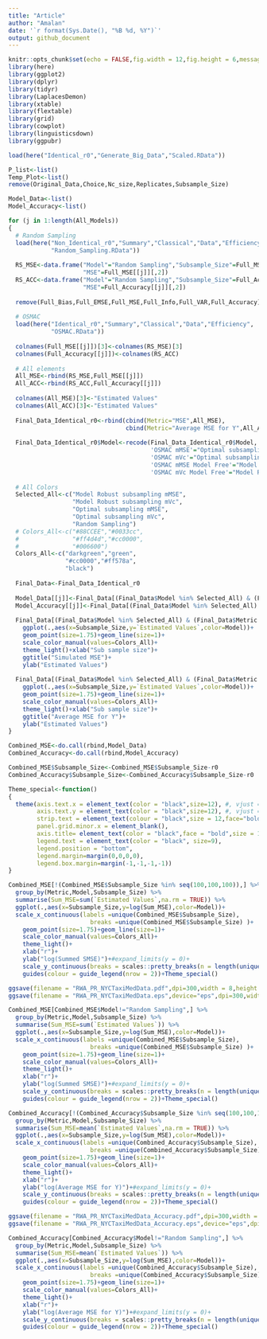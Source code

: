 ```yaml
---
title: "Article"
author: "Amalan"
date: '`r format(Sys.Date(), "%B %d, %Y")`'
output: github_document
---
```


```r
knitr::opts_chunk$set(echo = FALSE,fig.width = 12,fig.height = 6,message = FALSE,warning = FALSE)
library(here)
library(ggplot2)
library(dplyr)
library(tidyr)
library(LaplacesDemon)
library(xtable)
library(flextable)
library(grid)
library(cowplot)
library(linguisticsdown)
library(ggpubr)

load(here("Identical_r0","Generate_Big_Data","Scaled.RData"))

P_list<-list()
Temp_Plot<-list()
remove(Original_Data,Choice,Nc_size,Replicates,Subsample_Size)
```


```r
Model_Data<-list()
Model_Accuracy<-list()

for (j in 1:length(All_Models)) 
{
  # Random Sampling
  load(here("Non_Identical_r0","Summary","Classical","Data","Efficiency",
            "Random_Sampling.RData"))
  
  RS_MSE<-data.frame("Model"="Random Sampling","Subsample_Size"=Full_MSE[[j]][,1],
                     "MSE"=Full_MSE[[j]][,2])
  RS_ACC<-data.frame("Model"="Random Sampling","Subsample_Size"=Full_Accuracy[[j]][,1],
                     "MSE"=Full_Accuracy[[j]][,2])
  
  remove(Full_Bias,Full_EMSE,Full_MSE,Full_Info,Full_VAR,Full_Accuracy)
  
  # OSMAC
  load(here("Identical_r0","Summary","Classical","Data","Efficiency",
            "OSMAC.RData"))
  
  colnames(Full_MSE[[j]])[3]<-colnames(RS_MSE)[3]
  colnames(Full_Accuracy[[j]])<-colnames(RS_ACC)
  
  # All elements
  All_MSE<-rbind(RS_MSE,Full_MSE[[j]])
  All_ACC<-rbind(RS_ACC,Full_Accuracy[[j]])
  
  colnames(All_MSE)[3]<-"Estimated Values"
  colnames(All_ACC)[3]<-"Estimated Values"
  
  Final_Data_Identical_r0<-rbind(cbind(Metric="MSE",All_MSE),
                                 cbind(Metric="Average MSE for Y",All_ACC))
  
  Final_Data_Identical_r0$Model<-recode(Final_Data_Identical_r0$Model,
                                        'OSMAC mMSE'="Optimal subsampling mMSE",
                                        'OSMAC mVc'="Optimal subsampling mVc",
                                        'OSMAC mMSE Model Free'="Model Robust subsampling mMSE",
                                        'OSMAC mVc Model Free'="Model Robust subsampling mVc")
  
  # All Colors
  Selected_All<-c("Model Robust subsampling mMSE",
                  "Model Robust subsampling mVc",
                  "Optimal subsampling mMSE",
                  "Optimal subsampling mVc",
                  "Random Sampling")
  # Colors_All<-c("#88CCEE","#0033cc",
  #               "#ff4d4d","#cc0000",
  #               "#006600")
  Colors_All<-c("darkgreen","green",
                "#cc0000","#ff578a",
                "black")
  
  Final_Data<-Final_Data_Identical_r0
  
  Model_Data[[j]]<-Final_Data[(Final_Data$Model %in% Selected_All) & (Final_Data$Metric == "MSE"),]
  Model_Accuracy[[j]]<-Final_Data[(Final_Data$Model %in% Selected_All) & (Final_Data$Metric == "Average MSE for Y"),]
  
  Final_Data[(Final_Data$Model %in% Selected_All) & (Final_Data$Metric == "MSE"),] %>%
    ggplot(.,aes(x=Subsample_Size,y=`Estimated Values`,color=Model))+
    geom_point(size=1.75)+geom_line(size=1)+
    scale_color_manual(values=Colors_All)+
    theme_light()+xlab("Sub sample size")+
    ggtitle("Simulated MSE")+
    ylab("Estimated Values")
  
  Final_Data[(Final_Data$Model %in% Selected_All) & (Final_Data$Metric == "Average MSE for Y"),] %>%
    ggplot(.,aes(x=Subsample_Size,y=`Estimated Values`,color=Model))+
    geom_point(size=1.75)+geom_line(size=1)+
    scale_color_manual(values=Colors_All)+
    theme_light()+xlab("Sub sample size")+
    ggtitle("Average MSE for Y")+
    ylab("Estimated Values")
}

Combined_MSE<-do.call(rbind,Model_Data)
Combined_Accuracy<-do.call(rbind,Model_Accuracy)

Combined_MSE$Subsample_Size<-Combined_MSE$Subsample_Size-r0
Combined_Accuracy$Subsample_Size<-Combined_Accuracy$Subsample_Size-r0

Theme_special<-function()
{
  theme(axis.text.x = element_text(color = "black",size=12), #, vjust = 0.5
        axis.text.y = element_text(color = "black",size=12), #, vjust = 0.5, hjust=1
        strip.text = element_text(colour = "black",size = 12,face="bold"),
        panel.grid.minor.x = element_blank(),
        axis.title= element_text(color = "black",face = "bold",size = 12),
        legend.text = element_text(color = "black", size=9),
        legend.position = "bottom",
        legend.margin=margin(0,0,0,0),
        legend.box.margin=margin(-1,-1,-1,-1)) 
}

Combined_MSE[!(Combined_MSE$Subsample_Size %in% seq(100,100,100)),] %>%
  group_by(Metric,Model,Subsample_Size) %>%
  summarise(Sum_MSE=sum(`Estimated Values`,na.rm = TRUE)) %>%
  ggplot(.,aes(x=Subsample_Size,y=log(Sum_MSE),color=Model))+
  scale_x_continuous(labels =unique(Combined_MSE$Subsample_Size),
                       breaks =unique(Combined_MSE$Subsample_Size) )+
    geom_point(size=1.75)+geom_line(size=1)+
    scale_color_manual(values=Colors_All)+
    theme_light()+
    xlab("r")+
    ylab("log(Summed SMSE)")+#expand_limits(y = 0)+
    scale_y_continuous(breaks = scales::pretty_breaks(n = length(unique(Combined_MSE$Subsample_Size))/2))+
    guides(colour = guide_legend(nrow = 2))+Theme_special()

ggsave(filename = "RWA_PR_NYCTaxiMedData.pdf",dpi=300,width = 8,height = 6,units = "in")
ggsave(filename = "RWA_PR_NYCTaxiMedData.eps",device="eps",dpi=300,width = 8,height = 6,units = "in")

Combined_MSE[Combined_MSE$Model!="Random Sampling",] %>%
  group_by(Metric,Model,Subsample_Size) %>%
  summarise(Sum_MSE=sum(`Estimated Values`)) %>%
  ggplot(.,aes(x=Subsample_Size,y=log(Sum_MSE),color=Model))+
  scale_x_continuous(labels =unique(Combined_MSE$Subsample_Size),
                       breaks =unique(Combined_MSE$Subsample_Size) )+
    geom_point(size=1.75)+geom_line(size=1)+
    scale_color_manual(values=Colors_All)+
    theme_light()+
    xlab("r")+
    ylab("log(Summed SMSE)")+#expand_limits(y = 0)+
    scale_y_continuous(breaks = scales::pretty_breaks(n = length(unique(Combined_MSE$Subsample_Size))/2))+
    guides(colour = guide_legend(nrow = 2))+Theme_special()

Combined_Accuracy[!(Combined_Accuracy$Subsample_Size %in% seq(100,100,100)),] %>%
  group_by(Metric,Model,Subsample_Size) %>%
  summarise(Sum_MSE=mean(`Estimated Values`,na.rm = TRUE)) %>%
  ggplot(.,aes(x=Subsample_Size,y=log(Sum_MSE),color=Model))+
  scale_x_continuous(labels =unique(Combined_Accuracy$Subsample_Size),
                       breaks =unique(Combined_Accuracy$Subsample_Size) )+
    geom_point(size=1.75)+geom_line(size=1)+
    scale_color_manual(values=Colors_All)+
    theme_light()+
    xlab("r")+
    ylab("log(Average MSE for Y)")+#expand_limits(y = 0)+
    scale_y_continuous(breaks = scales::pretty_breaks(n = length(unique(Combined_Accuracy$Subsample_Size))/2))+
    guides(colour = guide_legend(nrow = 2))+Theme_special()

ggsave(filename = "RWA_PR_NYCTaxiMedData_Accuracy.pdf",dpi=300,width = 8,height = 6,units = "in")
ggsave(filename = "RWA_PR_NYCTaxiMedData_Accuracy.eps",device="eps",dpi=300,width = 8,height = 6,units = "in")

Combined_Accuracy[Combined_Accuracy$Model!="Random Sampling",] %>%
  group_by(Metric,Model,Subsample_Size) %>%
  summarise(Sum_MSE=mean(`Estimated Values`)) %>%
  ggplot(.,aes(x=Subsample_Size,y=log(Sum_MSE),color=Model))+
  scale_x_continuous(labels =unique(Combined_Accuracy$Subsample_Size),
                       breaks =unique(Combined_Accuracy$Subsample_Size) )+
    geom_point(size=1.75)+geom_line(size=1)+
    scale_color_manual(values=Colors_All)+
    theme_light()+
    xlab("r")+
    ylab("log(Average MSE for Y)")+#expand_limits(y = 0)+
    scale_y_continuous(breaks = scales::pretty_breaks(n = length(unique(Combined_Accuracy$Subsample_Size))/2))+
    guides(colour = guide_legend(nrow = 2))+Theme_special()
```

